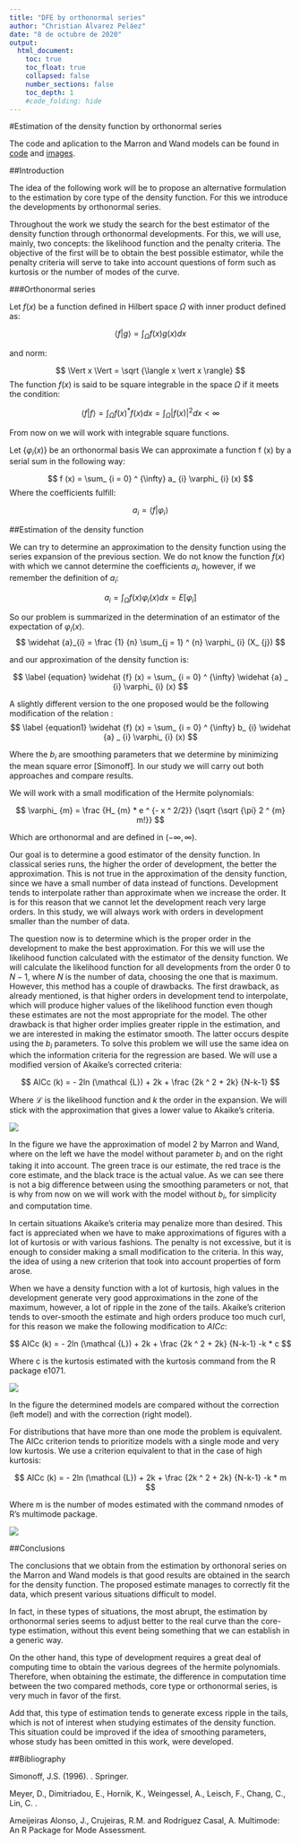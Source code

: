 ```yaml
---
title: "DFE by orthonormal series"
author: "Christian Álvarez Peláez"
date: "8 de octubre de 2020"
output:
  html_document:
    toc: true
    toc_float: true
    collapsed: false
    number_sections: false
    toc_depth: 1
    #code_folding: hide
---
```


#Estimation of the density function by orthonormal series

The code and aplication to the Marron and Wand models can be found in [code](https://github.com/uo225824/DFE) and [images](https://github.com/uo225824/DFE/blob/main/12345final.pdf).

##Introduction


The idea of the following work will be to propose an alternative formulation to the estimation by core type of the density function. For this we introduce the developments by orthonormal series.

Throughout the work we study the search for the best estimator of the density function through orthonormal developments. For this, we will use, mainly, two concepts: the likelihood function and the penalty criteria. The objective of the first will be to obtain the best possible estimator, while the penalty criteria will serve to take into account questions of form such as kurtosis or the number of modes of the curve.


###Orthonormal series

Let $f(x)$ be a function defined in Hilbert space $\Omega$ with inner product defined as:

$$
\langle f \vert g \rangle = \int _ {\Omega} f (x) g (x) dx
$$

and norm:

$$
\Vert x \Vert = \sqrt {\langle x \vert x \rangle}
$$
The function $f(x)$ is said to be square integrable in the space $\Omega$ if it meets the condition:

$$
\langle f \vert f \rangle = \int _ {\Omega} f (x) ^ * f (x) dx = \int _ {\Omega} \vert f (x) \vert ^ 2 dx <\infty
$$

From now on we will work with integrable square functions.

Let $\lbrace \varphi_{i}(x) \rbrace$ be an orthonormal basis \footnote {Orthonormal vectors are those vectors that satisfy the condition $\langle \varphi_ {i} \vert \varphi_ {j} \rangle = \delta_ {ij}$, where $\delta_ {ij}$ is the Kronecker delta.} We can approximate a function f (x) by a serial sum in the following way:

$$
f (x) = \sum_ {i = 0} ^ {\infty} a_ {i} \varphi_ {i} (x)
$$
Where the coefficients fulfill:

$$
a_ {i} = \langle f \vert \varphi_ {i} \rangle
$$



##Estimation of the density function

We can try to determine an approximation to the density function using the series expansion of the previous section.
We do not know the function $f(x)$ with which we cannot determine the coefficients $a_{i}$, however, if we remember the definition of $a_{i}$:

$$
a_ {i} = \int_ {\Omega} f (x) \varphi_ {i} (x) dx = E [\varphi_ {i}]
$$

So our problem is summarized in the determination of an estimator of the expectation of $\varphi_{i}(x)$.
$$
\widehat {a}_{i} = \frac {1} {n} \sum_{j = 1} ^ {n} \varphi_ {i} (X_ {j})
$$

and our approximation of the density function is:

$$ \label {equation}
\widehat {f} (x) = \sum_ {i = 0} ^ {\infty} \widehat {a} _ {i} \varphi_ {i} (x)
$$

A slightly different version to the one proposed would be the following modification of the relation \ref {equation}:
$$ \label {equation1}
\widehat {f} (x) = \sum_ {i = 0} ^ {\infty} b_ {i} \widehat {a} _ {i} \varphi_ {i} (x)
$$

Where the $b_{i}$ are smoothing parameters that we determine by minimizing the mean square error [Simonoff]. In our study we will carry out both approaches and compare results.

We will work with a small modification of the Hermite polynomials:

$$
\varphi_ {m} = \frac {H_ {m} * e ^ {- x ^ 2/2}} {\sqrt {\sqrt {\pi} 2 ^ {m} m!}}
$$

Which are orthonormal and are defined in $(- \infty, \infty)$.





Our goal is to determine a good estimator of the density function. In classical series runs, the higher the order of development, the better the approximation. This is not true in the approximation of the density function, since we have a small number of data instead of functions. Development tends to interpolate rather than approximate when we increase the order. It is for this reason that we cannot let the development reach very large orders. In this study, we will always work with orders in development smaller than the number of data.

The question now is to determine which is the proper order in the development to make the best approximation. For this we will use the likelihood function calculated with the estimator of the density function. We will calculate the likelihood function for all developments from the order $0$ to $N-1$, where $N$ is the number of data, choosing the one that is maximum. However, this method has a couple of drawbacks. The first drawback, as already mentioned, is that higher orders in development tend to interpolate, which will produce higher values of the likelihood function even though these estimates are not the most appropriate for the model. The other drawback is that higher order implies greater ripple in the estimation, and we are interested in making the estimator smooth. The latter occurs despite using the $b_ {i}$ parameters. To solve this problem we will use the same idea on which the information criteria for the regression are based. We will use a modified version of Akaike's corrected criteria:


$$
AICc (k) = - 2ln (\mathcal {L}) + 2k + \frac {2k ^ 2 + 2k} {N-k-1}
$$

Where $\mathcal {L}$ is the likelihood function and $k$ the order in the expansion. We will stick with the approximation that gives a lower value to Akaike's criteria.

![](images/comparativa.png)

In the figure \ref {fig: cc} we have the approximation of model 2 by Marron and Wand, where on the left we have the model without parameter $b_{i}$ and on the right taking it into account. The green trace is our estimate, the red trace is the core estimate, and the black trace is the actual value. As we can see there is not a big difference between using the smoothing parameters or not, that is why from now on we will work with the model without $b_{i}$, for simplicity and computation time.






In certain situations Akaike's criteria may penalize more than desired. This fact is appreciated when we have to make approximations of figures with a lot of kurtosis or with various fashions. The penalty is not excessive, but it is enough to consider making a small modification to the criteria. In this way, the idea of using a new criterion that took into account properties of form arose.

When we have a density function with a lot of kurtosis, high values in the development generate very good approximations in the zone of the maximum, however, a lot of ripple in the zone of the tails. Akaike's criterion tends to over-smooth the estimate and high orders produce too much curl, for this reason we make the following modification to $AICc$:

$$
AICc (k) = - 2ln (\mathcal {L}) + 2k + \frac {2k ^ 2 + 2k} {N-k-1} -k * c
$$

Where c is the kurtosis estimated with the kurtosis command from the R package e1071.

![](images/curtosis.png)


In the figure \ref {fig: cc1} the determined models are compared without the correction (left model) and with the correction (right model).

For distributions that have more than one mode the problem is equivalent. The AICc criterion tends to prioritize models with a single mode and very low kurtosis. We use a criterion equivalent to that in the case of high kurtosis:

$$
AICc (k) = - 2ln (\mathcal {L}) + 2k + \frac {2k ^ 2 + 2k} {N-k-1} -k * m
$$

Where m is the number of modes estimated with the command nmodes of R's multimode package.

![](images/modas.png)



##Conclusions

The conclusions that we obtain from the estimation by orthonoral series on the Marron and Wand models is that good results are obtained in the search for the density function. The proposed estimate manages to correctly fit the data, which present various situations difficult to model.

In fact, in these types of situations, the most abrupt, the estimation by orthonormal series seems to adjust better to the real curve than the core-type estimation, without this event being something that we can establish in a generic way.

On the other hand, this type of development requires a great deal of computing time to obtain the various degrees of the hermite polynomials. Therefore, when obtaining the estimate, the difference in computation time between the two compared methods, core type or orthonormal series, is very much in favor of the first.

Add that, this type of estimation tends to generate excess ripple in the tails, which is not of interest when studying estimates of the density function. This situation could be improved if the idea of smoothing parameters, whose study has been omitted in this work, were developed.


##Bibliography 



\bibitem[Simonoff, 1996]{Simonoff:1996}
 Simonoff, J.S. (1996). \newblock{\em Smoothing Methods in Statistics}. \newblock Springer.
 
 \bibitem[e1071, 2018]{e1071:2018}
 Meyer, D., Dimitriadou, E., Hornik, K., Weingessel, A., Leisch, F., Chang, C., Lin, C.  \newblock{\em Misc Functions of the Department of Statistics, Probability Theory Group}. \newblock {TU Wien.}

\bibitem[Multimode, 2018]{multimode:2018}
Ameijeiras Alonso, J., Crujeiras, R.M. and Rodríguez Casal, A. \newblock Multimode: An R Package for Mode Assessment. \newblock {\em arXiv preprint: 1803.00472.}



